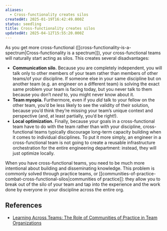 ```yaml
---
aliases:
  - Cross-functionality creates silos
createdAt: 2025-01-19T16:42:49.000Z
status: seedling
title: Cross-functionality creates silos
updatedAt: 2025-04-12T15:55:20.000Z
---
```

As you get more cross-functional ([[cross-functionality-is-a-spectrum|Cross-functionality is a spectrum]]), your cross-functional teams will naturally start acting as silos. This creates several disadvantages:

- **Communication silo.** Because you are completely independent, you will talk only to other members of your team rather than members of other teams/of your discipline. If someone else in your same discipline but on another team (e.g. an engineer on a different team) is solving the exact same problem your team is facing today, but you never talk to them because you don’t _need_ to, you might never know about it.
- **Team myopia.** Furthermore, even if you _did_ talk to your fellow on the other team, you’d be less likely to see the validity of their solution, because you’d think they’re missing your team’s unique context and perspective (and, at least partially, you’d be right!).
- **Local optimization.** Finally, because your goals in a cross-functional team have to do with the team rather than with your discipline, cross-functional teams typically discourage long-term capacity building when it comes to individual disciplines. To put it more simply, an engineer in a cross-functional team is not going to create a reusable infrastructure orchestration for the entire engineering department: instead, they will just optimize locally.

When you have cross-functional teams, you need to be much more intentional about building and disseminating knowledge. This problem is commonly solved through practice teams, or [[communities-of-practice-combat-cross-functional-silos|communities of practice]]: they allow you to break out of the silo of your team and tap into the experience and the work done by everyone in your discipline across the entire org.

## References

- [Learning Across Teams: The Role of Communities of Practice in Team Organizations](https://nickols.us/Learning.pdf)
